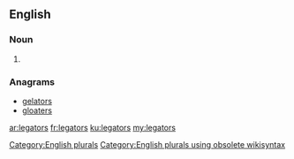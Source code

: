 ==English==

===Noun===
{{head|en}}

# {{plural of|legator}}

===Anagrams===
* [[gelators#English|gelators]]
* [[gloaters#English|gloaters]]

[[Category:English plurals]][[Category:English plurals using obsolete wikisyntax]]

[[ar:legators]]
[[fr:legators]]
[[ku:legators]]
[[my:legators]]